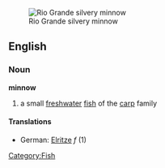 [[Image:Minnow up close2.jpg|thumb|right|Rio Grande silvery minnow]]
==English==

===Noun===
'''minnow'''
# a small [[freshwater]] [[fish]] of the [[carp]] family

====Translations====
*German: [[Elritze]] ''f'' (1)

[[Category:Fish]]